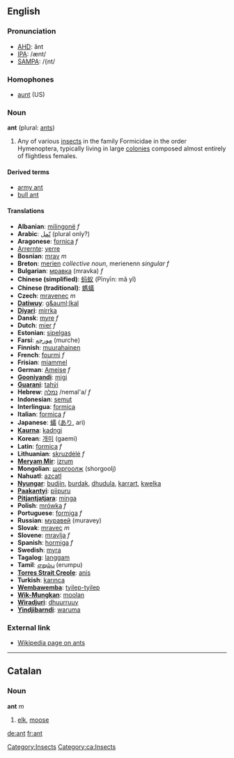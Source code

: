 ==English==
=== Pronunciation ===
*[[w:AHD|AHD]]: ănt
*[[w:IPA|IPA]]: /ænt/
*[[w:SAMPA|SAMPA]]: /{nt/

===Homophones===
*[[aunt]] (US)

===Noun===
'''ant''' (plural: [[ants]])

#Any of various [[insect]]s in the family Formicidae in the order Hymenoptera, typically living in large [[colony|colonies]] composed almost entirely of flightless females.
====Derived terms====
*[[army ant]]
*[[bull ant]]
====Translations====
*'''Albanian''': [[milingonë]] ''f''
*'''Arabic''': [[نمل|نّمل]] (plural only?)
*'''Aragonese''': [[fornica]] ''f''
*[[Arrernte]]: [[yerre]]
*'''Bosnian''': [[mrav]] ''m''
*'''Breton''': [[merien]] ''collective noun'', merienenn ''singular f''
*'''Bulgarian''': [[мравка]] (mravka) ''f''
*'''Chinese (simplified)''': [[蚂蚁]] (Pīnyīn: mǎ yǐ)
*'''Chinese (traditional)''': [[螞蟻]]
*'''Czech''': [[mravenec]] ''m''
*'''[[Datiwuy]]''': [[g&auml;lkal]]
*'''[[Diyari]]''': [[mirrka]]
*'''Dansk''': [[myre]] ''f''
*'''Dutch''': [[mier]] ''f''
*'''Estonian''': [[sipelgas]]
*'''Farsi''': [[مورچه]] (murche)
*'''Finnish''': [[muurahainen]]
*'''French''': [[fourmi]] ''f''
*'''Frisian''': [[miammel]]
*'''German''': [[Ameise]] ''f''
*'''[[Gooniyandi]]''': [[migi]]
*'''[[Guarani]]''': [[tahýi]]
*'''Hebrew''': [[נמלה]] /nemal'a/ ''f''
*'''Indonesian''': [[semut]]
*'''Interlingua''': [[formica]]
*'''Italian''': [[formica]] ''f''
*'''Japanese''': [[蟻]] ([[あり]], ari)
*'''[[Kaurna]]''': [[kadngi]]
*'''Korean''': [[개미]] (gaemi)
*'''Latin''': [[formica]] ''f''
*'''Lithuanian''': [[skruzdėlė]] ''f''
*'''[[Meryam Mir]]''': [[izrum]]
*'''Mongolian''': [[шоргоолж]] (shorgoolj)
*'''Nahuatl''': [[azcatl]]
*'''[[Nyungar]]''': [[budjin]], [[burdak]], [[dhudula]], [[karrart]], [[kwelka]]
*'''[[Paakantyi]]''': [[piipuru]]
*'''[[Pitjantjatjara]]''': [[minga]]
*'''Polish''': [[mrówka]] ''f''
*'''Portuguese''': [[formiga]] ''f''
*'''Russian''': [[муравей]] (muravey)
*'''Slovak''': [[mravec#Slovak|mravec]] ''m''
*'''Slovene''': [[mravlja]] ''f''
*'''Spanish''': [[hormiga]] ''f''
*'''Swedish''': [[myra]]
*'''Tagalog''': [[langgam]]
*'''Tamil''': [[எறும்பு]] (erumpu)
*'''[[Torres Strait Creole]]''': [[anis]]
*'''Turkish''': [[karınca]]
*'''[[Wembawemba]]''': [[tyilep-tyilep]]
*'''[[Wik-Mungkan]]''': [[moolan]]
*'''[[Wiradjuri]]''': [[dhuurruuy]]
*'''[[Yindjibarndi]]''': [[waruma]]

=== External link ===
* [http://www.wikipedia.org/wiki/Ant Wikipedia page on ants]

----
==Catalan==
===Noun===
'''ant''' ''m''
# [[elk]], [[moose]]

[[Category:Insects]]
[[Category:ca:Insects]]
[[de:ant]]
[[fr:ant]]